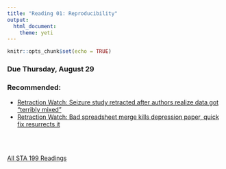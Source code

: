 ```yaml
---
title: "Reading 01: Reproducibility"
output: 
  html_document: 
    theme: yeti
---
```


```r
knitr::opts_chunk$set(echo = TRUE)
```

### Due Thursday, August 29

### Recommended: 

- [Retraction Watch: Seizure study retracted after authors realize data got “terribly mixed”](http://retractionwatch.com/2013/02/01/seizure-study-retracted-after-authors-realize-data-got-terribly-mixed/)
- [Retraction Watch: Bad spreadsheet merge kills depression paper, quick fix resurrects it ](http://retractionwatch.com/2014/07/01/bad-spreadsheet-merge-kills-depression-paper-quick-fix-resurrects-it/)

<br>
<br>

[All STA 199 Readings](./readings.html)